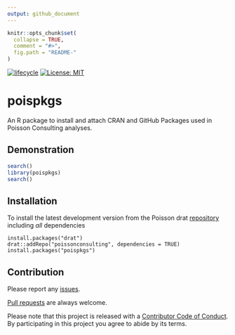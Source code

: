 ```yaml
---
output: github_document
---
```


<!-- README.md is generated from README.Rmd. Please edit that file -->

```r
knitr::opts_chunk$set(
  collapse = TRUE,
  comment = "#>",
  fig.path = "README-"
)
```

[![lifecycle](https://img.shields.io/badge/lifecycle-maturing-blue.svg)](https://www.tidyverse.org/lifecycle/#maturing)
[![License: MIT](https://img.shields.io/badge/License-MIT-green.svg)](https://opensource.org/licenses/MIT)

# poispkgs

An R package to install and attach CRAN and GitHub Packages used in Poisson Consulting analyses.

## Demonstration
```r
search()
library(poispkgs)
search()
```

## Installation

To install the latest development version from the Poisson drat [repository](https://github.com/poissonconsulting/drat) including *all* dependencies
```
install.packages("drat")
drat::addRepo("poissonconsulting", dependencies = TRUE)
install.packages("poispkgs")
```

## Contribution

Please report any [issues](https://github.com/poissonconsulting/poispkgs/issues).

[Pull requests](https://github.com/poissonconsulting/poispkgs/pulls) are always welcome.

Please note that this project is released with a [Contributor Code of Conduct](https://github.com/poissonconsulting/poispkgs/blob/master/CONDUCT.md). 
By participating in this project you agree to abide by its terms.
